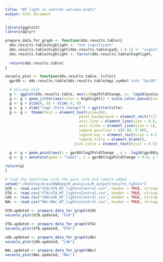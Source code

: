 ```yaml
---
title: "WT light vs control volcano plots"
output: html_document
---
```


```r
library(ggplot2)
library(dplyr)

prepare_data_for_graph <- function(dds.results.table){
  dds.results.table$highlight <- "not significant"
  dds.results.table$highlight[dds.results.table$padj < 0.1] <- "significant"
  dds.results.table$highlight <- factor(dds.results.table$highlight, 
																			  levels = c("not significant", "significant"))
  return(dds.results.table)
}

```

```r

vocanlo_plot <- function(dds.results.table, title){
  gpr88 <- dds.results.table[dds.results.table$mgi_symbol %in% "Gpr88",]

  # Volcano plot
  g <- ggplot(dds.results.table, aes(x=log2FoldChange, y= -log10(pvalue)))
  g <- g + geom_jitter(aes(color = highlight)) + scale_color_manual(values = c("grey", "black"))
  g <- g + ylim(0, 8) + xlim(-8, 8)
  g <- g + xlab("log2 (Fold change)") + ggtitle(title)
  g <- g +  theme(text = element_text(size=16),
								  panel.background = element_rect(fill = NA),
								  axis.line = element_line(size = 0.8, colour = "black"),
								  axis.ticks = element_line(size = 1),
								  legend.position = c(0.89, 0.90),
								  legend.key = element_rect(size = 0.5, fill = "white", colour = "black"),
								  legend.title = element_blank(),
  								plot.title = element_text(hjust = 0.5)) 
  
  g <- g + geom_point(aes(x = gpr88$log2FoldChange , y = -log10(gpr88$pvalue)), color = "red")
  g <- g + annotate(geom = "label", x = gpr88$log2FoldChange + 0.8, y = -log10(gpr88$pvalue)+0.3, label = "Gpr88", color="red")

return(g)
}
```

```r
# load the dataframe with the gene info and remark added
setwd("~/Desktop/brainRNASeq/R_analysis/R_output/results_tables")
SCN <- read.csv("SCN/SCN_WT_lightvsControl.csv", header = TRUE, stringsAsFactors = FALSE)
VTA <- read.csv("VTA/VTA_WT_lightvsControl.csv", header = TRUE, stringsAsFactors = FALSE)
LHb <- read.csv("LHb/LHb_WT_lightvsControl.csv", header = TRUE, stringsAsFactors = FALSE)
NAc <- read.csv("NAc/NAc_WT_lightvsControl.csv", header = TRUE, stringsAsFactors = FALSE)

```

```r
SCN.updated <- prepare_data_for_graph(SCN)
vocanlo_plot(SCN.updated, "SCN")
```

```r
VTA.updated <- prepare_data_for_graph(VTA)
vocanlo_plot(VTA.updated, "VTA")
```

```r
LHb.updated <- prepare_data_for_graph(LHb)
vocanlo_plot(LHb.updated, "LHb")
```

```r
NAc.updated <- prepare_data_for_graph(NAc)
vocanlo_plot(NAc.updated, "NAc")
```